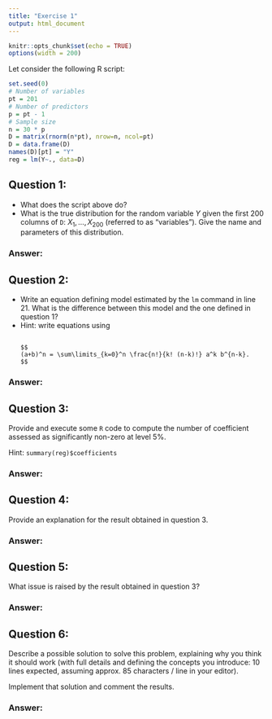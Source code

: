 ```yaml
---
title: "Exercise 1"
output: html_document
---
```

```r
knitr::opts_chunk$set(echo = TRUE)
options(width = 200)
```
Let consider the following R script:
```r
set.seed(0)
# Number of variables
pt = 201
# Number of predictors
p = pt - 1
# Sample size
n = 30 * p
D = matrix(rnorm(n*pt), nrow=n, ncol=pt)
D = data.frame(D)
names(D)[pt] = "Y"
reg = lm(Y~., data=D)
```
## Question 1: ##
* What does the script above do?
* What is the true distribution for the random variable $Y$ given the first 200 columns of ```D```: $X_1, \ldots, X_200$ (referred to as “variables”). Give the name and parameters of this distribution.

### Answer: ###

## Question 2: ##
* Write an equation defining model estimated by the ```lm``` command in line 21. What is the difference between this model and the one defined in question 1?
* Hint: write equations using 
<pre><code>
$$
(a+b)^n = \sum\limits_{k=0}^n \frac{n!}{k! (n-k)!} a^k b^{n-k}.
$$
</code></pre>

### Answer: ###

## Question 3: ##
Provide and execute some ```R``` code to compute the number of coefficient assessed as significantly non-zero at level 5%.

Hint: ```summary(reg)$coefficients```

### Answer: ###

## Question 4: ##
Provide an explanation for the result obtained in question 3.

### Answer: ###

## Question 5: ##
What issue is raised by the result obtained in question 3?

### Answer: ###

## Question 6: ##
Describe a possible solution to solve this problem, explaining why you think it should work (with full details and defining the concepts you introduce: 10 lines expected, assuming approx. 85 characters / line in your editor).

Implement that solution and comment the results.

### Answer: ###

